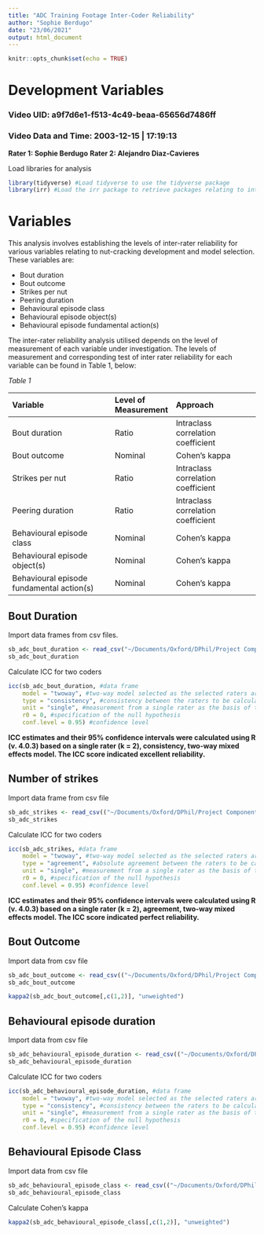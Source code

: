 ```yaml
---
title: "ADC Training Footage Inter-Coder Reliability"
author: "Sophie Berdugo"
date: "23/06/2021"
output: html_document
---
```


```r
knitr::opts_chunk$set(echo = TRUE)
```

# Development Variables

### Video UID: a9f7d6e1-f513-4c49-beaa-65656d7486ff
### Video Data and Time: 2003-12-15 | 17:19:13

**Rater 1: Sophie Berdugo**
**Rater 2: Alejandro Diaz-Cavieres**

Load libraries for analysis
```r
library(tidyverse) #Load tidyverse to use the tidyverse package
library(irr) #Load the irr package to retrieve packages relating to inter-rater reliability.
```

# Variables
This analysis involves establishing the levels of inter-rater reliability for various variables relating to  nut-cracking development and model selection. These variables are:

* Bout duration
* Bout outcome
* Strikes per nut
* Peering duration
* Behavioural episode class
* Behavioural episode object(s)
* Behavioural episode fundamental action(s)

The inter-rater reliability analysis utilised depends on the level of measurement of each variable under investigation. The levels of measurement and corresponding test of inter rater reliability for each variable can be found in Table 1, below:

*Table 1*

| Variable                                  | Level of Measurement | Approach                           |
| :---------------------------------------- | :------------------- | :--------------------------------- |
| Bout duration                             | Ratio                | Intraclass correlation coefficient |
| Bout outcome                              | Nominal              | Cohen's kappa                      |
| Strikes per nut                           | Ratio                | Intraclass correlation coefficient |
| Peering duration                          | Ratio                | Intraclass correlation coefficient |
| Behavioural episode class                 | Nominal              | Cohen's kappa                      |
| Behavioural episode object(s)             | Nominal              | Cohen's kappa                      |
| Behavioural episode fundamental action(s) | Nominal              | Cohen's kappa                      |

## Bout Duration

Import data frames from csv files.
```r
sb_adc_bout_duration <- read_csv("~/Documents/Oxford/DPhil/Project Components/Inter-Coder Reliability/Data/Alejandro Diaz-Cavieres/Training/Clean Data/Bout duration.csv")
sb_adc_bout_duration
```
Calculate ICC for two coders
```r
icc(sb_adc_bout_duration, #data frame
    model = "twoway", #two-way model selected as the selected raters are the only raters of interest (Koo & Li, 2016)
    type = "consistency", #consistency between the raters to be calculated
    unit = "single", #measurement from a single rater as the basis of the actual measurement
    r0 = 0, #specification of the null hypothesis
    conf.level = 0.95) #confidence level
```
**ICC estimates and their 95% confidence intervals were calculated using R (v. 4.0.3) based on a single rater (k = 2), consistency, two-way mixed effects model. The ICC score indicated excellent reliability.** 

## Number of strikes

Import data frame from csv file
```r
sb_adc_strikes <- read_csv(("~/Documents/Oxford/DPhil/Project Components/Inter-Coder Reliability/Data/Alejandro Diaz-Cavieres/Training/Clean Data/Number of strikes.csv"))
sb_adc_strikes
```
Calculate ICC for two coders
```r
icc(sb_adc_strikes, #data frame
    model = "twoway", #two-way model selected as the selected raters are the only raters of interest (Koo & Li, 2016)
    type = "agreement", #absolute agreement between the raters to be calculated
    unit = "single", #measurement from a single rater as the basis of the actual measurement
    r0 = 0, #specification of the null hypothesis
    conf.level = 0.95) #confidence level
```
**ICC estimates and their 95% confidence intervals were calculated using R (v. 4.0.3) based on a single rater (k = 2), agreement, two-way mixed effects model. The ICC score indicated perfect reliability.**

## Bout Outcome

Import data from csv file

```r
sb_adc_bout_outcome <- read_csv(("~/Documents/Oxford/DPhil/Project Components/Inter-Coder Reliability/Data/Alejandro Diaz-Cavieres/Training/Clean Data/Bout outcome.csv"))
sb_adc_bout_outcome
```

```r
kappa2(sb_adc_bout_outcome[,c(1,2)], "unweighted")
```

## Behavioural episode duration

Import data from csv file

```r
sb_adc_behavioural_episode_duration <- read_csv(("~/Documents/Oxford/DPhil/Project Components/Inter-Coder Reliability/Data/Alejandro Diaz-Cavieres/Training/Clean Data/Behavioural episode duration.csv"))
sb_adc_behavioural_episode_duration
```

Calculate ICC for two coders
```r
icc(sb_adc_behavioural_episode_duration, #data frame
    model = "twoway", #two-way model selected as the selected raters are the only raters of interest (Koo & Li, 2016)
    type = "consistency", #consistency between the raters to be calculated
    unit = "single", #measurement from a single rater as the basis of the actual measurement
    r0 = 0, #specification of the null hypothesis
    conf.level = 0.95) #confidence level
```

## Behavioural Episode Class

Import data from csv file

```r
sb_adc_behavioural_episode_class <- read_csv(("~/Documents/Oxford/DPhil/Project Components/Inter-Coder Reliability/Data/Alejandro Diaz-Cavieres/Training/Clean Data/Behavioural Episode Class.csv"))
sb_adc_behavioural_episode_class
```

Calculate Cohen's kappa
```r
kappa2(sb_adc_behavioural_episode_class[,c(1,2)], "unweighted")
```
